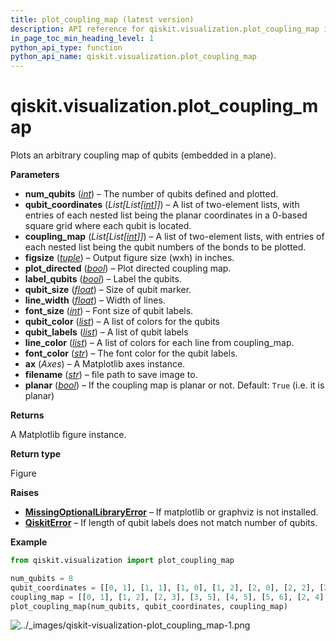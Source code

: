 ```yaml
---
title: plot_coupling_map (latest version)
description: API reference for qiskit.visualization.plot_coupling_map in the latest version of qiskit
in_page_toc_min_heading_level: 1
python_api_type: function
python_api_name: qiskit.visualization.plot_coupling_map
---
```


<span id="qiskit-visualization-plot-coupling-map" />

# qiskit.visualization.plot\_coupling\_map

<Function id="qiskit.visualization.plot_coupling_map" isDedicatedPage={true} github="https://github.com/Qiskit/qiskit/tree/stable/1.3/qiskit/visualization/gate_map.py#L952-L1139" signature="qiskit.visualization.plot_coupling_map(num_qubits, qubit_coordinates, coupling_map, figsize=None, plot_directed=False, label_qubits=True, qubit_size=None, line_width=4, font_size=None, qubit_color=None, qubit_labels=None, line_color=None, font_color='white', ax=None, filename=None, *, planar=True)">
  Plots an arbitrary coupling map of qubits (embedded in a plane).

  **Parameters**

  *   **num\_qubits** ([*int*](https://docs.python.org/3/library/functions.html#int "(in Python v3.13)")) – The number of qubits defined and plotted.
  *   **qubit\_coordinates** (*List\[List\[*[*int*](https://docs.python.org/3/library/functions.html#int "(in Python v3.13)")*]]*) – A list of two-element lists, with entries of each nested list being the planar coordinates in a 0-based square grid where each qubit is located.
  *   **coupling\_map** (*List\[List\[*[*int*](https://docs.python.org/3/library/functions.html#int "(in Python v3.13)")*]]*) – A list of two-element lists, with entries of each nested list being the qubit numbers of the bonds to be plotted.
  *   **figsize** ([*tuple*](https://docs.python.org/3/library/stdtypes.html#tuple "(in Python v3.13)")) – Output figure size (wxh) in inches.
  *   **plot\_directed** ([*bool*](https://docs.python.org/3/library/functions.html#bool "(in Python v3.13)")) – Plot directed coupling map.
  *   **label\_qubits** ([*bool*](https://docs.python.org/3/library/functions.html#bool "(in Python v3.13)")) – Label the qubits.
  *   **qubit\_size** ([*float*](https://docs.python.org/3/library/functions.html#float "(in Python v3.13)")) – Size of qubit marker.
  *   **line\_width** ([*float*](https://docs.python.org/3/library/functions.html#float "(in Python v3.13)")) – Width of lines.
  *   **font\_size** ([*int*](https://docs.python.org/3/library/functions.html#int "(in Python v3.13)")) – Font size of qubit labels.
  *   **qubit\_color** ([*list*](https://docs.python.org/3/library/stdtypes.html#list "(in Python v3.13)")) – A list of colors for the qubits
  *   **qubit\_labels** ([*list*](https://docs.python.org/3/library/stdtypes.html#list "(in Python v3.13)")) – A list of qubit labels
  *   **line\_color** ([*list*](https://docs.python.org/3/library/stdtypes.html#list "(in Python v3.13)")) – A list of colors for each line from coupling\_map.
  *   **font\_color** ([*str*](https://docs.python.org/3/library/stdtypes.html#str "(in Python v3.13)")) – The font color for the qubit labels.
  *   **ax** (*Axes*) – A Matplotlib axes instance.
  *   **filename** ([*str*](https://docs.python.org/3/library/stdtypes.html#str "(in Python v3.13)")) – file path to save image to.
  *   **planar** ([*bool*](https://docs.python.org/3/library/functions.html#bool "(in Python v3.13)")) – If the coupling map is planar or not. Default: `True` (i.e. it is planar)

  **Returns**

  A Matplotlib figure instance.

  **Return type**

  Figure

  **Raises**

  *   [**MissingOptionalLibraryError**](exceptions#qiskit.exceptions.MissingOptionalLibraryError "qiskit.exceptions.MissingOptionalLibraryError") – If matplotlib or graphviz is not installed.
  *   [**QiskitError**](exceptions#qiskit.exceptions.QiskitError "qiskit.exceptions.QiskitError") – If length of qubit labels does not match number of qubits.

  **Example**

  ```python
  from qiskit.visualization import plot_coupling_map

  num_qubits = 8
  qubit_coordinates = [[0, 1], [1, 1], [1, 0], [1, 2], [2, 0], [2, 2], [2, 1], [3, 1]]
  coupling_map = [[0, 1], [1, 2], [2, 3], [3, 5], [4, 5], [5, 6], [2, 4], [6, 7]]
  plot_coupling_map(num_qubits, qubit_coordinates, coupling_map)
  ```

  ![../\_images/qiskit-visualization-plot\_coupling\_map-1.png](/images/api/qiskit/qiskit-visualization-plot_coupling_map-1.png)
</Function>

